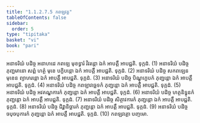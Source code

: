```yaml
---
title: "1.1.2.7.5 កពឡវគ្គ"
tableOfContents: false
sidebar:
  order: 5
type: "tipitaka"
basket: "vi"
book: "pari"
---
```



<DynamicBreadcrumb />

<Division number="179" book="pari">

<Paragraph number="535" book="pari">
អនាទរិយំ បដិច្ច អនាហដេ កពឡេ មុខទ្វារំ វិវរន្តោ ឯកំ អាបត្តឹ អាបជ្ជតិ. ទុក្កដំ. (1)
</Paragraph>

<Paragraph number="536" book="pari">
អនាទរិយំ បដិច្ច ភុញ្ជមានោ សព្ពំ ហត្ថំ មុខេ បក្ខិបន្តោ ឯកំ អាបត្តឹ អាបជ្ជតិ. ទុក្កដំ. (2)
</Paragraph>

<Paragraph number="537" book="pari">
អនាទរិយំ បដិច្ច សកពឡេន មុខេន ព្យាហរន្តោ ឯកំ អាបត្តឹ អាបជ្ជតិ. ទុក្កដំ. (3)
</Paragraph>

<Paragraph number="538" book="pari">
អនាទរិយំ បដិច្ច បិណ្ឌុក្ខេបកំ ភុញ្ជន្តោ ឯកំ អាបត្តឹ អាបជ្ជតិ. ទុក្កដំ. (4)
</Paragraph>

<Paragraph number="539" book="pari">
អនាទរិយំ បដិច្ច កពឡាវច្ឆេទកំ ភុញ្ជន្តោ ឯកំ អាបត្តឹ អាបជ្ជតិ. ទុក្កដំ. (5)
</Paragraph>

<Paragraph number="540" book="pari">
អនាទរិយំ បដិច្ច អវគណ្ឌការកំ ភុញ្ជន្តោ ឯកំ អាបត្តឹ អាបជ្ជតិ. ទុក្កដំ. (6)
</Paragraph>

<Paragraph number="541" book="pari">
អនាទរិយំ បដិច្ច ហត្ថនិទ្ធុនកំ ភុញ្ជន្តោ ឯកំ អាបត្តឹ អាបជ្ជតិ. ទុក្កដំ. (7)
</Paragraph>

<Paragraph number="542" book="pari">
អនាទរិយំ បដិច្ច សិត្ថាវការកំ ភុញ្ជន្តោ ឯកំ អាបត្តឹ អាបជ្ជតិ. ទុក្កដំ. (8)
</Paragraph>

<Paragraph number="543" book="pari">
អនាទរិយំ បដិច្ច ជិវ្ហានិច្ឆារកំ ភុញ្ជន្តោ ឯកំ អាបត្តឹ អាបជ្ជតិ. ទុក្កដំ. (9)
</Paragraph>

<Paragraph number="544" book="pari">
អនាទរិយំ បដិច្ច ចបុចបុការកំ ភុញ្ជន្តោ ឯកំ អាបត្តឹ អាបជ្ជតិ. ទុក្កដំ. (10)

</Paragraph>
</Division>

<Paragraph number="545" type="center" book="pari">
កពឡវគ្គោ បញ្ចមោ.
</Paragraph>